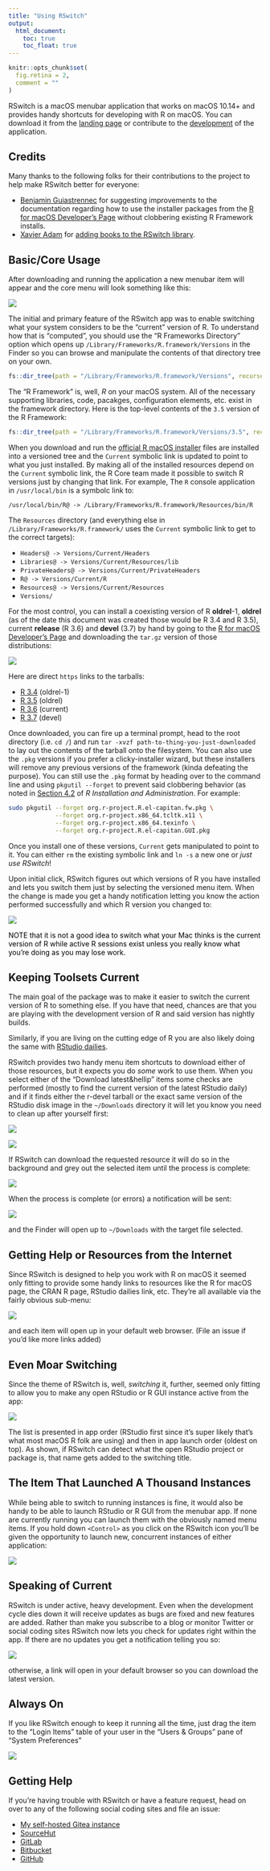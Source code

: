 ```yaml
---
title: "Using RSwitch"
output: 
  html_document:
    toc: true
    toc_float: true
---
```

```r
knitr::opts_chunk$set(
  fig.retina = 2,
  comment = ""
)
```
RSwitch is a macOS menubar application that works on macOS 10.14+ and provides handy shortcuts for developing with R on macOS. You can download it from the [landing page](https://rud.is/rswitch/) or contribute to the [development](develop.html) of the application.

## Credits

Many thanks to the following folks for their contributions to the project to help make RSwitch better for everyone:

- [Benjamin Guiastrennec](https://github.com/guiastrennec) for suggesting improvements to the documentation regarding how to use the installer packages from the [R for macOS Developer's Page](https://mac.r-project.org/) without clobbering existing R Framework installs.
- [Xavier Adam](https://github.com/xvrdm) for [adding books to the RSwitch library](https://github.com/hrbrmstr/RSwitch/pull/4).

## Basic/Core Usage

After downloading and running the application a new menubar item will appear and the core menu will look something like this:

![](menu-info.png)

The initial and primary feature of the RSwitch app was to enable switching what your system considers to be the "current" version of R. To understand how that is "computed", you should use the "R Frameworks Directory" option which opens up  `/Library/Frameworks/R.framework/Versions` in the Finder so you can browse and manipulate the contents of that directory tree on your own.

```r
fs::dir_tree(path = "/Library/Frameworks/R.framework/Versions", recurse = FALSE)
```

The "R Framework" is, well, *R* on your macOS system. All of the necessary supporting libraries, code, pacakges, configuration elements, etc. exist in the framework directory. Here is the top-level contents of the `3.5` version of the R Framework:

```r
fs::dir_tree(path = "/Library/Frameworks/R.framework/Versions/3.5", recurse = 1)
```

When you download and run the [official R macOS installer](https://cran.r-project.org/bin/macosx/) files are installed into a versioned tree and the `Current` symbolic link is updated to point to what you just installed. By making all of the installed resources depend on the `Current` symbolic link, the R Core team made it possible to switch R versions just by changing that link. For example, The `R` console application in `/usr/local/bin` is a symbolc link to:

`/usr/local/bin/R@ -> /Library/Frameworks/R.framework/Resources/bin/R`

The `Resources` directory (and everything else in `/Library/Frameworks/R.framework/` uses the `Current` symbolic link to get to the correct targets):

- `Headers@ -> Versions/Current/Headers`
- `Libraries@ -> Versions/Current/Resources/lib`
- `PrivateHeaders@ -> Versions/Current/PrivateHeaders`
- `R@ -> Versions/Current/R`
- `Resources@ -> Versions/Current/Resources`
- `Versions/`

For the most control, you can install a coexisting version of R **oldrel**-1, **oldrel** (as of the date this document was created those would be R 3.4 and R 3.5), current **release** (R 3.6) and **devel** (3.7) by hand by going to the [R for macOS Developer's Page](https://mac.r-project.org/) and downloading the `tar.gz` version of those distributions:

![](r-macos-downloads.png)

Here are direct `https` links to the tarballs:

- [R 3.4](https://mac.r-project.org/mavericks/R-3.4-branch/R-3.4-branch-mavericks-sa-x86_64.tar.gz) (oldrel-1)
- [R 3.5](https://mac.r-project.org/el-capitan/R-3.5-branch/R-3.5-branch-el-capitan-sa-x86_64.tar.gz) (oldrel)
- [R 3.6](https://mac.r-project.org/el-capitan/R-3.6-branch/R-3.6-branch-el-capitan-sa-x86_64.tar.gz) (current)
- [R 3.7](https://mac.r-project.org/el-capitan/R-devel/R-devel-el-capitan-sa-x86_64.tar.gz) (devel)

Once downloaded, you can fire up a terminal prompt, head to the root directory (i.e. `cd /`) and run `tar -xvzf path-to-thing-you-just-downloaded` to lay out the contents of the tarball onto the filesystem. You can also use the `.pkg` versions if you prefer a clicky-installer wizard, but these installers will remove any previous versions of the framework (kinda defeating the purpose). You can still use the `.pkg` format by heading over to the command line and using `pkgutil --forget` to prevent said clobbering behavior (as noted in [Section 4.2](https://cran.rstudio.org/doc/manuals/R-admin.html#Uninstalling-under-macOS) of _R Installation and Administration_. For example:

```bash
sudo pkgutil --forget org.r-project.R.el-capitan.fw.pkg \
             --forget org.r-project.x86_64.tcltk.x11 \
             --forget org.r-project.x86_64.texinfo \
             --forget org.r-project.R.el-capitan.GUI.pkg
```

Once you install one of these versions, `Current` gets manipulated to point to it. You can either `rm` the existing symbolic link and `ln -s` a new one or _just use RSwitch_!

Upon initial click, RSwitch figures out which versions of R you have installed and lets you switch them just by selecting the versioned menu item. When the change is made you get a handy notification letting you know the action performed successfully and which R version you changed to:

![](r-change-notify.png)

<div class="alert alert-warning" role="alert" style="color:black"><span class="glyphicon glyphicon-bell" aria-hidden="true"></span> NOTE that it is not a good idea to switch what your Mac thinks is the current version of R while active R sessions exist unless you really know what you're doing as you may lose work.</div>

## Keeping Toolsets Current

The main goal of the package was to make it easier to switch the current version of R to something else. If you have that need, chances are that you are playing with the development version of R and said version has nightly builds. 

Similarly, if you are living on the cutting edge of R you are also likely doing the same with [RStudio dailies](https://dailies.rstudio.com/rstudio/oss/mac/).

RSwitch provides two handy menu item shortcuts to download either of those resources, but it expects you do _some_ work to use them. When you select either of the "Download latest&hellip" items some checks are performed (mostly to find the current version of the latest RStudio daily) and if it finds either the r-devel tarball or the exact same version of the RStudio disk image in the `~/Downloads` directory it will let you know you need to clean up after yourself first:

![](r-devel-exists.png)

![](rstudio-exists.png)

If RSwitch can download the requested resource it will do so in the background and grey out the selected item until the process is complete:

![](rstudio-in-progress.png)

When the process is complete (or errors) a notification will be sent:

![](rstudio-success.png)

and the Finder will open up to `~/Downloads` with the target file selected.

## Getting Help or Resources from the Internet

Since RSwitch is designed to help you work with R on macOS it seemed only fitting to provide some handy links to resources like the R for macOS page, the CRAN R page, RStudio dailies link, etc. They're all available via the fairly obvious sub-menu:

![](web-help.png)

and each item will open up in your default web browser. (File an issue if you'd like more links added)

## Even Moar Switching

Since the theme of RSwitch is, well, _switching_ it, further, seemed only fitting to allow you to make any open RStudio or R GUI instance active from the app:

![](app-switch.png)

The list is presented in app order (RStudio first since it's super likely that's what most macOS R folk are using) and then in app launch order (oldest on top). As shown, if RSwitch can detect what the open RStudio project or package is, that name gets added to the switching title.

## The Item That Launched A Thousand Instances

While being able to switch to running instances is fine, it would also be handy to be able to launch RStudio or R GUI from the menubar app. If none are currently running you can launch them with the obviously named menu items. If you hold down `<Control>` as you click on the RSwitch icon you'll be given the opportunity to launch new, concurrent instances of either application:

![](launch-new.png)

## Speaking of Current

RSwitch is under active, heavy development. Even when the development cycle dies down it will receive updates as bugs are fixed and new features are added. Rather than make you subscribe to a blog or monitor Twitter or social coding sites RSwitch now lets you check for updates right within the app. If there are no updates you get a notification telling you so:

![](latest.png)

otherwise, a link will open in your default browser so you can download the latest version.

## Always On

If you like RSwitch enough to keep it running all the time, just drag the item to the "Login Items" table of your user in the "Users & Groups" pane of "System Preferences"

![](users-n-grps.png)

## Getting Help

If you're having trouble with RSwitch or have a feature request, head on over to any of the following social coding sites and file an issue:

- [My self-hosted Gitea instance](https://git.rud.is/hrbrmstr/RSwitch)
- [SourceHut](https://git.sr.ht/~hrbrmstr/RSwitch)
- [GitLab](https://gitlab.com/hrbrmstr/RSwitch)
- [Bitbucket](https://bitbucket.com/hrbrmstr/RSwitch)
- [GitHub](https://github.com/hrbrmstr/RSwitch)



